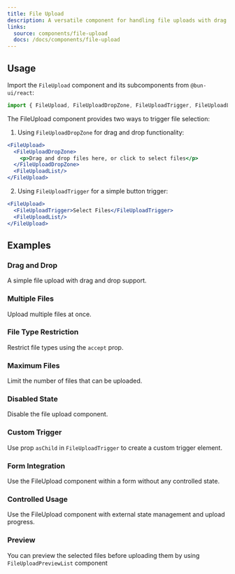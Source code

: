 ```yaml
---
title: File Upload
description: A versatile component for handling file uploads with drag and drop support.
links:
  source: components/file-upload
  docs: /docs/components/file-upload
---
```


<ComponentPreview name="file-upload-basic" />

## Usage

Import the `FileUpload` component and its subcomponents from `@bun-ui/react`:

```jsx
import { FileUpload, FileUploadDropZone, FileUploadTrigger, FileUploadList } from "@bun-ui/react"
```

The FileUpload component provides two ways to trigger file selection:

1. Using `FileUploadDropZone` for drag and drop functionality:

```jsx
<FileUpload>
  <FileUploadDropZone>
    <p>Drag and drop files here, or click to select files</p>
  </FileUploadDropZone>
  <FileUploadList/>
</FileUpload>
```

2. Using `FileUploadTrigger` for a simple button trigger:

```jsx
<FileUpload>
  <FileUploadTrigger>Select Files</FileUploadTrigger>
  <FileUploadList/>
</FileUpload>
```

## Examples

### Drag and Drop

A simple file upload with drag and drop support.

<ComponentPreview name="file-upload-drop" />

### Multiple Files

Upload multiple files at once.

<ComponentPreview name="file-upload-multiple" />

### File Type Restriction

Restrict file types using the `accept` prop.

<ComponentPreview name="file-upload-accept" />

### Maximum Files

Limit the number of files that can be uploaded.

<ComponentPreview name="file-upload-max-files" />

### Disabled State

Disable the file upload component.

<ComponentPreview name="file-upload-disabled" />

### Custom Trigger

Use prop `asChild` in `FileUploadTrigger` to create a custom trigger element.

<ComponentPreview name="file-upload-custom-trigger" />

### Form Integration

Use the FileUpload component within a form without any controlled state.

<ComponentPreview name="file-upload-form" />

### Controlled Usage

Use the FileUpload component with external state management and upload progress.

<ComponentPreview name="file-upload-controlled" />

### Preview

You can preview the selected files before uploading them by using `FileUploadPreviewList` component

<ComponentPreview name="file-upload-preview" />
